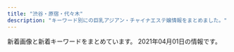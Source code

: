 ```yaml
---
title: "渋谷・原宿・代々木"
description: "キーワード別にの巨乳アジアン・チャイナエステ嬢情報をまとめました。"
---
```


新着画像と新着キーワードをまとめています。
2021年04月01日の情報です。

<DmmAffiliateIns />
<KeywordTable
  shops={
    [
    {
        "img_links": [
            "http://angel.est.cm/photos/sites/23/2019/11/2019110102361631.jpg",
            "http://angel.est.cm/photos/sites/23/2016/08/staff2.jpg",
            "http://angel.est.cm/img/top.png",
            "http://angel.est.cm/photos/sites/23/2019/05/2019051010094797.jpg",
            "http://angel.est.cm/photos/sites/23/2019/05/2019051010094757.jpg",
            "http://angel.est.cm/photos/sites/23/2018/10/2018100318475591.jpg",
            "http://angel.est.cm/photos/sites/23/2019/05/2019051010094759.jpg",
            "http://angel.est.cm/photos/sites/23/2019/05/2019051010094748.jpg",
            "http://angel.est.cm/img/footer.png"
        ],
        "keywords": {
            "87": 3,
            "88": 1,
            "86": 2,
            "E": 2,
            "D": 4
        },
        "station": "JR\u6e0b\u8c37\u99c5\u5bae\u76ca\u5742\u53e3",
        "name": "Angel",
        "url": "http://angel.est.cm/"
    },
    {
        "station": "JR\u6e0b\u8c37\u99c5\u897f\u53e3",
        "keywords": {},
        "name": "\u30d3\u30e5\u30fc\u30c6\u30a3\u30d5\u30eb\u30ac\u30fc\u30eb",
        "url": "http://ipidiw.com/beautifulgirl8/",
        "img_links": [
            "http://ipidiw.com/beautifulgirl8/images/int1.jpg",
            "http://ipidiw.com/beautifulgirl8/images/mobile.png",
            "http://ipidiw.com/beautifulgirl8/images/s_staff.jpg",
            "http://ipidiw.com/beautifulgirl8/images/s3.png",
            "http://ipidiw.com/beautifulgirl8/user_data/00000073.jpg",
            "http://ipidiw.com/beautifulgirl8/user_data/00000087.jpg",
            "http://ipidiw.com/beautifulgirl8/user_data/00000095.jpg",
            "http://ipidiw.com/beautifulgirl8/images/s1.png",
            "http://ipidiw.com/beautifulgirl8/images/top.png",
            "http://ipidiw.com/beautifulgirl8/user_data/00000077.jpg",
            "http://ipidiw.com/beautifulgirl8/user_data/00000060.jpg",
            "http://ipidiw.com/beautifulgirl8/images/s_pick.png",
            "http://ipidiw.com/beautifulgirl8/user_data/00000098.jpg",
            "http://ipidiw.com/beautifulgirl8/images/int2.jpg",
            "http://ipidiw.com/beautifulgirl8/images/s_news.png",
            "http://ipidiw.com/beautifulgirl8/images/n1.jpg",
            "http://ipidiw.com/beautifulgirl8/images/n3.png"
        ]
    },
    {
        "name": "\u68ee\u306e\u9999",
        "station": "JR\u6e0b\u8c37\u99c5\u6771\u53e3",
        "keywords": {
            "83": 4,
            "C": 16,
            "D": 22,
            "85": 3,
            "86": 11,
            "87": 8
        },
        "img_links": [
            "http://kokoronosato.tyo.cm/images/themes/pink/s_news.png",
            "http://kokoronosato.tyo.cm/images/themes/pink/no2.png",
            "http://kokoronosato.tyo.cm/link/8831.jpg",
            "http://kokoronosato.tyo.cm/photos/sites/15/2019/07/2019072809470568.jpg",
            "http://kokoronosato.tyo.cm/photos/sites/15/2019/07/2019072809465934.jpg",
            "http://kokoronosato.tyo.cm/link/massage-de_88_31.jpg",
            "http://kokoronosato.tyo.cm/images/themes/pink/mobile.jpg",
            "http://menlog.net/link/menlog8831.jpg",
            "http://kokoronosato.tyo.cm/images/themes/pink/s_pickup.png",
            "http://kokoronosato.tyo.cm/photos/sites/15/2020/08/2020082205444313.jpg",
            "http://kokoronosato.tyo.cm/images/room3.jpg",
            "http://kokoronosato.tyo.cm/images/themes/pink/no1.png",
            "http://kokoronosato.tyo.cm/images/room4.jpg",
            "http://kokoronosato.tyo.cm/link/walker88.jpg",
            "http://kokoronosato.tyo.cm/photos/sites/15/2019/07/2019072809450776.jpg",
            "http://kokoronosato.tyo.cm/link/88x31b.jpg",
            "http://kokoronosato.tyo.cm/photos/sites/15/2020/08/2020082205444661.jpg",
            "http://kokoronosato.tyo.cm/images/themes/pink/s_link.png",
            "http://kokoronosato.tyo.cm/photos/sites/15/2020/08/2020082205443766.jpg",
            "http://kokoronosato.tyo.cm/images/room2.jpg",
            "http://kokoronosato.tyo.cm/photos/sites/15/2020/08/2020082203135850.jpg",
            "http://kokoronosato.tyo.cm/images/themes/pink/r3.jpg",
            "http://kokoronosato.tyo.cm/link/e0016.jpg",
            "http://kokoronosato.tyo.cm/link/esthelove88-31.jpg",
            "http://kokoronosato.tyo.cm/images/room1.jpg",
            "http://kokoronosato.tyo.cm/images/themes/pink/s_ranking.png",
            "http://kokoronosato.tyo.cm/photos/sites/15/2020/08/2020082203150030.jpg",
            "http://kokoronosato.tyo.cm/images/themes/pink/s_staff.png",
            "http://kokoronosato.tyo.cm/images/themes/pink/s_newface.png",
            "http://kokoronosato.tyo.cm/images/themes/pink/line.png"
        ],
        "url": "http://kokoronosato.tyo.cm/"
    },
    {
        "url": "http://www.sarara-es.xyz",
        "keywords": {
            "85": 3,
            "C": 3,
            "86": 2,
            "D": 3,
            "87": 1
        },
        "name": "Honey",
        "station": "JR\u6e0b\u8c37\u99c5\u30cf\u30c1\u516c\u53e3",
        "img_links": [
            "http://www.sarara-es.xyz/images/news.png",
            "http://www.sarara-es.xyz/images/top.png",
            "http://www.sarara-es.xyz/files/005.jpg",
            "http://www.sarara-es.xyz/files/006.jpg",
            "http://www.sarara-es.xyz/images/r5.jpg",
            "http://www.sarara-es.xyz/images/shop/shop02.jpg",
            "http://www.sarara-es.xyz/images/s_link.png",
            "http://www.sarara-es.xyz/images/shop/shop01.jpg",
            "http://www.sarara-es.xyz/files/004.jpg",
            "http://www.sarara-es.xyz/files/003.jpg",
            "http://www.sarara-es.xyz/images/pick.png",
            "http://www.sarara-es.xyz/files/001.jpg",
            "http://www.sarara-es.xyz/images/face.png",
            "http://www.sarara-es.xyz/images/shop/shop04.jpg",
            "http://www.sarara-es.xyz/images/r2.jpg",
            "http://www.sarara-es.xyz/images/r4.jpg",
            "http://www.sarara-es.xyz/files/002.jpg",
            "http://www.sarara-es.xyz/images/end.png",
            "http://www.sarara-es.xyz/images/shop/shop03.jpg",
            "http://www.sarara-es.xyz/images/r1.jpg",
            "http://www.sarara-es.xyz/images/bj2.jpg",
            "http://www.sarara-es.xyz/images/s_staff.png"
        ]
    },
    {
        "img_links": [
            "http://www.ogon.work/img/bana03.jpg",
            "http://www.ogon.work/staff/aya1.jpg",
            "http://www.ogon.work/staff/ayumi2.jpg",
            "http://www.ogon.work/img/bana02.jpg",
            "http://www.ogon.work/staff/sara1.jpg",
            "http://www.ogon.work/img/interior.jpg",
            "http://www.ogon.work/staff/ayumi3.jpg",
            "http://www.ogon.work/staff/tina1.jpg",
            "http://www.ogon.work/img/icon/new.jpg",
            "http://www.ogon.work/staff/hana1.jpg",
            "http://www.ogon.work/img/s/s_qa.png",
            "http://www.ogon.work/staff/momo1.jpg",
            "http://www.ogon.work/staff/yuki2.jpg",
            "http://www.ogon.work/staff/yuki1.jpg",
            "http://www.ogon.work/img/contentsbottom.png",
            "http://www.ogon.work/staff/ayumi1.jpg"
        ],
        "keywords": {
            "83": 12,
            "D": 23,
            "85": 13,
            "E": 7,
            "84": 40,
            "86": 13,
            "C": 60,
            "87": 13
        },
        "station": "JR\u6e0b\u8c37\u99c5\u30cf\u30c1\u516c\u53e3",
        "name": "\u9ec4\u91d1\u6d77\u5cb8",
        "url": "http://www.ogon.work/"
    },
    {
        "img_links": [
            "http://www.e-god.work/images/head.jpg",
            "http://www.e-god.work/images/news.jpg",
            "http://www.e-god.work/images/info.jpg",
            "http://www.e-god.work/img/eri1.jpg",
            "http://www.e-god.work/images/sys1.jpg",
            "http://www.e-god.work/images/4.jpg",
            "http://www.e-god.work/images/int1.jpg",
            "http://www.e-god.work/img/koko2.jpg",
            "http://www.e-god.work/images/interior_t.jpg",
            "http://www.e-god.work/images/line.png",
            "http://www.e-god.work/images/ais.jpg",
            "http://www.e-god.work/images/staff_t.jpg",
            "http://www.e-god.work/images/int2.jpg",
            "http://www.e-god.work/images/mobile.jpg",
            "http://www.e-god.work/img/koko1.jpg",
            "http://www.e-god.work/images/tel.jpg",
            "http://www.e-god.work/images/1.jpg",
            "http://www.e-god.work/images/sys2.jpg",
            "http://www.e-god.work/img/zb.jpg",
            "http://www.e-god.work/images/2.jpg",
            "http://www.e-god.work/img/yuki1.jpg"
        ],
        "station": "JR\u6e0b\u8c37\u99c5\u30cf\u30c1\u516c\u53e3",
        "url": "http://www.e-god.work/",
        "keywords": {},
        "name": "\u30b9\u30ef\u30f3"
    },
    {
        "img_links": [
            "http://www.aixin.co.jp/images/wanted/wanted.png",
            "http://www.aixin.co.jp/images/staff/aki/aki.png",
            "http://www.aixin.co.jp/images/staff/rushi/rushi.jpg",
            "http://www.aixin.co.jp/images/price/hirou.jpg",
            "http://www.aixin.co.jp/images/staff/chiemi/chiemi.jpg",
            "http://www.aixin.co.jp/images/staff/ruru2/ruru2.jpg",
            "http://www.aixin.co.jp/images/price/long.jpg",
            "http://www.aixin.co.jp/images/staff/yuzu/yuzu.jpg",
            "http://www.aixin.co.jp/images/staff/ruri2/ruri2.png",
            "http://www.aixin.co.jp/images/staff/ayaka/ayaka.jpg",
            "http://www.aixin.co.jp/images/costume/4.png",
            "http://www.aixin.co.jp/images/staff/mika2/2.png",
            "http://www.aixin.co.jp/images/costume/2.png",
            "http://www.aixin.co.jp/images/staff/miharu/miharu.png",
            "http://www.aixin.co.jp/images/staff/miya/miya.jpg",
            "http://www.aixin.co.jp/images/staff/mirai/mirai.png",
            "http://www.aixin.co.jp/images/staff/miki/2.jpg",
            "http://www.aixin.co.jp/images/price/tokusen.jpg",
            "http://www.aixin.co.jp/images/staff/haruka2/haruka2.png",
            "http://www.aixin.co.jp/images/staff/miki/miki.jpg",
            "http://www.aixin.co.jp/images/costume/6.png",
            "http://www.aixin.co.jp/images/map/google.png",
            "http://www.aixin.co.jp/images/staff/eri/eri.png",
            "http://www.aixin.co.jp/images/staff/rara/rara.png",
            "http://www.aixin.co.jp/images/staff/yuzu/2.jpg",
            "http://www.aixin.co.jp/images/staff/koko/koko.png",
            "http://www.aixin.co.jp/images/price/aroma.jpg",
            "http://www.aixin.co.jp/images/costume/7.png",
            "http://www.aixin.co.jp/images/staff/mimi2/mimi2.png",
            "http://www.aixin.co.jp/images/staff/ayaka/1.jpg",
            "http://www.aixin.co.jp/images/top_pic/top2.jpg",
            "http://www.aixin.co.jp/images/costume/3.png",
            "http://www.aixin.co.jp/images/staff/mika2/1.png",
            "http://www.aixin.co.jp/images/staff/ran/ran.png",
            "http://www.aixin.co.jp/images/staff/ruru2/2.jpg",
            "http://www.aixin.co.jp/images/top/top.jpg",
            "http://www.aixin.co.jp/images/staff/miya/1.jpg",
            "http://www.aixin.co.jp/images/staff/yui2/yui2.png",
            "http://www.aixin.co.jp/images/staff/rushi/1.jpg",
            "http://www.aixin.co.jp/images/costume/1.png",
            "http://www.aixin.co.jp/images/staff/mika2/mika2.png",
            "http://www.aixin.co.jp/images/staff/akane/akane.png"
        ],
        "keywords": {},
        "name": "\u30a2\u30a4\u30b7\u30f3",
        "url": "http://www.aixin.co.jp/",
        "station": "JR\u6e0b\u8c37\u99c5"
    },
    {
        "keywords": {},
        "url": "http://www.kaede-es.club/",
        "station": "JR\u4ee3\u3005\u6728\u99c5",
        "img_links": [
            "http://www.kaede-es.club/images/shop/DSC_0087-221x300.jpg",
            "http://www.kaede-es.club/psd/off2-1.jpg",
            "http://www.kaede-es.club/images/index-tiba_10.jpg",
            "http://www.kaede-es.club/images/index-tiba_02.jpg",
            "http://www.kaede-es.club/images/index-tiba_13.jpg",
            "http://www.kaede-es.club/images/staff/2/hana.jpg",
            "http://www.kaede-es.club/images/staff/miki.jpg",
            "http://www.kaede-es.club/images/staff/2/momo.jpg",
            "http://www.kaede-es.club/images/nav/nav-staff.jpg",
            "http://www.kaede-es.club/images/nav/nav-sys.jpg",
            "http://www.kaede-es.club/images/staff/6.jpg",
            "http://www.kaede-es.club/images/index-tiba_04.jpg",
            "http://www.kaede-es.club/images/t-off-ico.jpg",
            "http://www.kaede-es.club/images/index-tiba_09.jpg",
            "http://www.kaede-es.club/images/shop/DSC_0998-199x300.jpg",
            "http://www.kaede-es.club/images/staff/4/sati.jpg",
            "http://www.kaede-es.club/images/staff/2/miki.jpg",
            "http://www.kaede-es.club/images/staff/2/7.jpg",
            "http://www.kaede-es.club/images/nav/nav-job.jpg",
            "http://www.kaede-es.club/images/staff/4/yuyu2.jpg",
            "http://www.kaede-es.club/images/shop/DSC_0086-300x199.jpg",
            "http://www.kaede-es.club/images/staff/neinei2.jpg",
            "http://www.kaede-es.club/css/2.jpeg",
            "http://www.kaede-es.club/images/staff/2/riri.jpg",
            "http://www.kaede-es.club/psd/off32.jpg"
        ],
        "name": "\u6953"
    },
    {
        "name": "\u6ce1\u6ce1\u30d5\u30a7\u30a2\u30ea\u30fc",
        "keywords": {
            "86": 3,
            "F": 1,
            "C": 17,
            "E": 2,
            "D": 4,
            "87": 5,
            "88": 5,
            "85": 4
        },
        "url": "http://awaawa-fairy.work/",
        "station": "JR\u6e0b\u8c37\u99c5\u897f\u53e3",
        "img_links": [
            "http://awaawa-fairy.work/sp/img/time.jpg",
            "http://awaawa-fairy.work/sp/img/sta15.png",
            "http://awaawa-fairy.work/img/sta26.png",
            "http://awaawa-fairy.work/img/st18.png",
            "http://awaawa-fairy.work/sp/img/p-15.png",
            "http://awaawa-fairy.work/img/st17.png",
            "http://awaawa-fairy.work/img/st017.png",
            "http://awaawa-fairy.work/img/head.png",
            "http://awaawa-fairy.work/img/st22.png",
            "http://awaawa-fairy.work/sp/img/p-26.png",
            "http://awaawa-fairy.work/sp/img/p-27.png",
            "http://awaawa-fairy.work/img/nos.png",
            "http://awaawa-fairy.work/img/st4.png",
            "http://awaawa-fairy.work/sp/img/sta17.png",
            "http://awaawa-fairy.work/img/st018.png",
            "http://awaawa-fairy.work/img/bottom.png",
            "http://awaawa-fairy.work/img/sta15.png",
            "http://awaawa-fairy.work/img/sta22.png",
            "http://awaawa-fairy.work/sp/img/p-29.png",
            "http://awaawa-fairy.work/sp/img/pc.jpg",
            "http://awaawa-fairy.work/sp/img/sta18.png",
            "http://awaawa-fairy.work/sp/img/sta22.png",
            "http://awaawa-fairy.work/sp/img/mv.jpg",
            "http://awaawa-fairy.work/sp/img/tit.jpg",
            "http://awaawa-fairy.work/sp/img/info.jpg",
            "http://awaawa-fairy.work/img/sta18.png",
            "http://awaawa-fairy.work/img/sta28.png",
            "http://awaawa-fairy.work/sp/img/t-r.jpg",
            "http://awaawa-fairy.work/img/sta29.png",
            "http://awaawa-fairy.work/sp/img/botton.jpg",
            "http://awaawa-fairy.work/img/st28.png",
            "http://awaawa-fairy.work/img/st15.png",
            "http://awaawa-fairy.work/sp/img/line.jpg",
            "http://awaawa-fairy.work/img/st29.png",
            "http://awaawa-fairy.work/img/st26.png",
            "http://awaawa-fairy.work/sp/img/t-t.jpg",
            "http://awaawa-fairy.work/sp/img/sta27.png",
            "http://awaawa-fairy.work/img/st27.png",
            "http://awaawa-fairy.work/sp/img/sta29.png",
            "http://awaawa-fairy.work/sp/img/sta28.png",
            "http://awaawa-fairy.work/sp/img/pic.jpg",
            "http://awaawa-fairy.work/sp/img/t-a.jpg",
            "http://awaawa-fairy.work/sp/img/sta26.png",
            "http://awaawa-fairy.work/sp/img/sys.jpg",
            "http://awaawa-fairy.work/img/mo.png",
            "http://awaawa-fairy.work/sp/img/t-s.jpg",
            "http://awaawa-fairy.work/img/sta17.png",
            "http://awaawa-fairy.work/sp/img/t-o.jpg",
            "http://awaawa-fairy.work/sp/img/add.jpg",
            "http://awaawa-fairy.work/sp/img/tel.jpg",
            "http://awaawa-fairy.work/img/sta27.png"
        ]
    }
]
}
/>
<DmmAffiliateScript />
